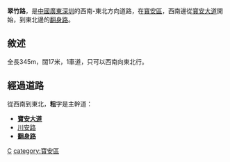 {{Infobox China Road
|中文道路名称=翠竹路
|道路名称拼音=
|道路英文名= Cuizhu Rd
|道路方向=WE
|路牌类型=Shenzhen
|图片=
|图片说明=
|道路属性=一般馬路
|道路总长度=0.345
|规划总长度=0.345
|已通车长度=0.345
|车速限制=40
|行车线数量=西南向東北1車道
|道路宽度=
|所在地区=[[深圳市|深圳市]][[寶安區|寶安區]]
|起点=[[寶安大道|寶安大道]]
|终点=[[翻身路|翻身路]]
|道路命名日期=
|命名缘由=
|道路旧名=
|道路动工日期=
|通车日期=
|相连路段=
|路段主要建筑=
}}


'''翠竹路'''，是[[中華人民共和國|中國]][[廣東|廣東]][[深圳|深圳]]的西南-東北方向道路，在[[寶安區|寶安區]]，西南邊從[[寶安大道|寶安大道]]開始，到東北邊的[[翻身路|翻身路]]。

==敘述==
全長345m，闊17米，1車道，只可以西南向東北行。

== 經過道路 ==
從西南到東北，'''粗'''字是主幹道：
*'''[[寶安大道|寶安大道]]'''
*[[川安路_(深圳)|川安路]]
*'''[[翻身路|翻身路]]'''

[[category:深圳道路|C]]
[[category:寶安區|category:寶安區]]